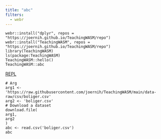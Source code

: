 ```yaml
---
title: "abc"
filters:
  - webr
---
```


```webr-r
webr::install("dplyr", repos = "https://joernih.github.io/TeachingWASM/repo")
webr::install("TeachingWASM", repos = "https://joernih.github.io/TeachingWASM/repo")
library(TeachingWASM)
ls(package:TeachingWASM)
TeachingWASM::hello()
TeachingWASM::abc

```

[REPL](https://webr.r-wasm.org/latest/)

```webr-r
# Arg
arg1 <- 'https://raw.githubusercontent.com/joernih/TeachingWASM/main/data-raw/csv/boliger.csv'
arg2 <- 'boliger.csv'
# Download a dataset
download.file(
arg1,
arg2
)
abc <- read.csv('boliger.csv')
abc
```



